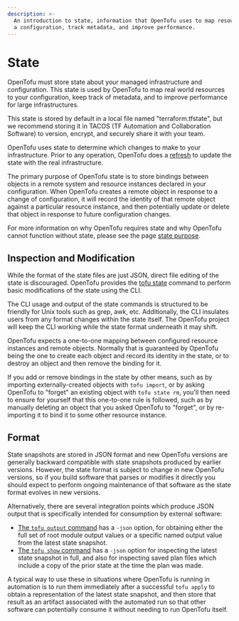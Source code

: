 ```yaml
---
description: >-
  An introduction to state, information that OpenTofu uses to map resources to
  a configuration, track metadata, and improve performance.
---
```


# State

OpenTofu must store state about your managed infrastructure and
configuration. This state is used by OpenTofu to map real world
resources to your configuration, keep track of metadata, and to improve
performance for large infrastructures.

This state is stored by default in a local file named "terraform.tfstate",
but we recommend storing it in TACOS (TF Automation and Collaboration Software)
to version, encrypt, and securely share it with your team.

OpenTofu uses state to determine which changes to make to your
infrastructure. Prior to any operation, OpenTofu does a
[refresh](../../cli/commands/refresh.mdx) to update the state with the
real infrastructure.

The primary purpose of OpenTofu state is to store bindings between objects in
a remote system and resource instances declared in your configuration.
When OpenTofu creates a remote object in response to a change of configuration,
it will record the identity of that remote object against a particular
resource instance, and then potentially update or delete that object in
response to future configuration changes.

For more information on why OpenTofu requires state and why OpenTofu cannot
function without state, please see the page [state purpose](../../language/state/purpose.mdx).

## Inspection and Modification

While the format of the state files are just JSON, direct file editing
of the state is discouraged. OpenTofu provides the
[tofu state](../../cli/commands/state.mdx) command to perform
basic modifications of the state using the CLI.

The CLI usage and output of the state commands is structured to be
friendly for Unix tools such as grep, awk, etc. Additionally, the CLI
insulates users from any format changes within the state itself. The OpenTofu
project will keep the CLI working while the state format underneath it may
shift.

OpenTofu expects a one-to-one mapping between configured resource instances
and remote objects. Normally that is guaranteed by OpenTofu being the one
to create each object and record its identity in the state, or to destroy
an object and then remove the binding for it.

If you add or remove bindings in the state by other means, such as by importing
externally-created objects with `tofu import`, or by asking OpenTofu to
"forget" an existing object with `tofu state rm`, you'll then need to
ensure for yourself that this one-to-one rule is followed, such as by manually
deleting an object that you asked OpenTofu to "forget", or by re-importing it
to bind it to some other resource instance.

## Format

State snapshots are stored in JSON format and new OpenTofu versions are
generally backward compatible with state snapshots produced by earlier versions.
However, the state format is subject to change in new OpenTofu versions, so
if you build software that parses or modifies it directly you should expect
to perform ongoing maintenance of that software as the state format evolves
in new versions.

Alternatively, there are several integration points which produce JSON output
that is specifically intended for consumption by external software:

* [The `tofu output` command](../../cli/commands/output.mdx)
  has a `-json` option, for obtaining either the full set of root module output
  values or a specific named output value from the latest state snapshot.
* [The `tofu show` command](../../cli/commands/show.mdx) has a `-json`
  option for inspecting the latest state snapshot in full, and also for
  inspecting saved plan files which include a copy of the prior state at the
  time the plan was made.

A typical way to use these in situations where OpenTofu is running in
automation is to run them immediately after a successful `tofu apply`
to obtain a representation of the latest state snapshot, and then store that
result as an artifact associated with the automated run so that other software
can potentially consume it without needing to run OpenTofu itself.
